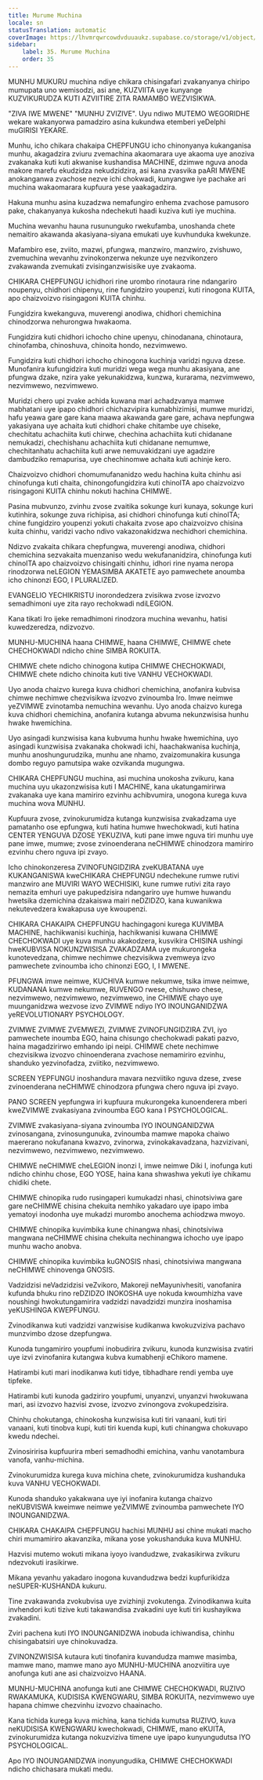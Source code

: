 ```yaml
---
title: Murume Muchina
locale: sn
statusTranslation: automatic
coverImage: https://lhvmrqwrcowdvduuaukz.supabase.co/storage/v1/object/public/strapi-uploads/small_cover-educacion-fundamental.webp-2d51a7828a2b1309555be27f7e2a61a0.webp
sidebar:
    label: 35. Murume Muchina
    order: 35
---
```

MUNHU MUKURU muchina ndiye chikara chisingafari zvakanyanya chiripo mumupata uno wemisodzi, asi ane, KUZVIITA uye kunyange KUZVIKURUDZA KUTI AZVIITIRE ZITA RAMAMBO WEZVISIKWA.

"ZIVA IWE MWENE" "MUNHU ZVIZIVE". Uyu ndiwo MUTEMO WEGORIDHE wekare wakanyorwa pamadziro asina kukundwa etemberi yeDelphi muGIRISI YEKARE.

Munhu, icho chikara chakaipa CHEPFUNGU icho chinonyanya kukanganisa munhu, akagadzira zviuru zvemachina akaomarara uye akaoma uye anoziva zvakanaka kuti kuti akwanise kushandisa MACHINE, dzimwe nguva anoda makore marefu ekudzidza nekudzidzira, asi kana zvasvika paARI MWENE anokanganwa zvachose nezve ichi chokwadi, kunyangwe iye pachake ari muchina wakaomarara kupfuura yese yaakagadzira.

Hakuna munhu asina kuzadzwa nemafungiro enhema zvachose pamusoro pake, chakanyanya kukosha ndechekuti haadi kuziva kuti iye muchina.

Muchina wevanhu hauna rusununguko rwekufamba, unoshanda chete nemaitiro akawanda akasiyana-siyana emukati uye kuvhunduka kwekunze.

Mafambiro ese, zviito, mazwi, pfungwa, manzwiro, manzwiro, zvishuwo, zvemuchina wevanhu zvinokonzerwa nekunze uye nezvikonzero zvakawanda zvemukati zvisinganzwisisike uye zvakaoma.

CHIKARA CHEPFUNGU ichidhori rine urombo rinotaura rine ndangariro noupenyu, chidhori chipenyu, rine fungidziro youpenzi, kuti rinogona KUITA, apo chaizvoizvo risingagoni KUITA chinhu.

Fungidzira kwekanguva, muverengi anodiwa, chidhori chemichina chinodzorwa nehurongwa hwakaoma.

Fungidzira kuti chidhori ichocho chine upenyu, chinodanana, chinotaura, chinofamba, chinoshuva, chinoita hondo, nezvimwewo.

Fungidzira kuti chidhori ichocho chinogona kuchinja varidzi nguva dzese. Munofanira kufungidzira kuti muridzi wega wega munhu akasiyana, ane pfungwa dzake, nzira yake yekunakidzwa, kunzwa, kurarama, nezvimwewo, nezvimwewo, nezvimwewo.

Muridzi chero upi zvake achida kuwana mari achadzvanya mamwe mabhatani uye ipapo chidhori chichazvipira kumabhizimisi, mumwe muridzi, hafu yeawa gare gare kana maawa akawanda gare gare, achava nepfungwa yakasiyana uye achaita kuti chidhori chake chitambe uye chiseke, chechitatu achachiita kuti chirwe, chechina achachiita kuti chidanane nemukadzi, chechishanu achachiita kuti chidanane nemumwe, chechitanhatu achachiita kuti arwe nemuvakidzani uye agadzire dambudziko remapurisa, uye chechinomwe achaita kuti achinje kero.

Chaizvoizvo chidhori chomumufananidzo wedu hachina kuita chinhu asi chinofunga kuti chaita, chinongofungidzira kuti chinoITA apo chaizvoizvo risingagoni KUITA chinhu nokuti hachina CHIMWE.

Pasina mubvunzo, zvinhu zvose zvaitika sokunge kuri kunaya, sokunge kuri kutinhira, sokunge zuva richipisa, asi chidhori chinofunga kuti chinoITA; chine fungidziro youpenzi yokuti chakaita zvose apo chaizvoizvo chisina kuita chinhu, varidzi vacho ndivo vakazonakidzwa nechidhori chemichina.

Ndizvo zvakaita chikara chepfungwa, muverengi anodiwa, chidhori chemichina sezvakaita muenzaniso wedu wekufananidzira, chinofunga kuti chinoITA apo chaizvoizvo chisingaiti chinhu, idhori rine nyama neropa rinodzorwa neLEGION YEMASIMBA AKATETE ayo pamwechete anoumba icho chinonzi EGO, I PLURALIZED.

EVANGELIO YECHIKRISTU inorondedzera zvisikwa zvose izvozvo semadhimoni uye zita rayo rechokwadi ndiLEGION.

Kana tikati Iro ijeke remadhimoni rinodzora muchina wevanhu, hatisi kuwedzeredza, ndizvozvo.

MUNHU-MUCHINA haana CHIMWE, haana CHIMWE, CHIMWE chete CHECHOKWADI ndicho chine SIMBA ROKUITA.

CHIMWE chete ndicho chinogona kutipa CHIMWE CHECHOKWADI, CHIMWE chete ndicho chinoita kuti tive VANHU VECHOKWADI.

Uyo anoda chaizvo kurega kuva chidhori chemichina, anofanira kubvisa chimwe nechimwe chezvisikwa izvozvo zvinoumba Iro. Imwe neimwe yeZVIMWE zvinotamba nemuchina wevanhu. Uyo anoda chaizvo kurega kuva chidhori chemichina, anofanira kutanga abvuma nekunzwisisa hunhu hwake hwemichina.

Uyo asingadi kunzwisisa kana kubvuma hunhu hwake hwemichina, uyo asingadi kunzwisisa zvakanaka chokwadi ichi, haachakwanisa kuchinja, munhu anoshungurudzika, munhu ane nhamo, zvaizomunakira kusunga dombo reguyo pamutsipa wake ozvikanda mugungwa.

CHIKARA CHEPFUNGU muchina, asi muchina unokosha zvikuru, kana muchina uyu ukazonzwisisa kuti I MACHINE, kana ukatungamirirwa zvakanaka uye kana mamiriro ezvinhu achibvumira, unogona kurega kuva muchina wova MUNHU.

Kupfuura zvose, zvinokurumidza kutanga kunzwisisa zvakadzama uye pamatanho ose epfungwa, kuti hatina humwe hwechokwadi, kuti hatina CENTER YENGUVA DZOSE YEKUZIVA, kuti pane imwe nguva tiri munhu uye pane imwe, mumwe; zvose zvinoenderana neCHIMWE chinodzora mamiriro ezvinhu chero nguva ipi zvayo.

Icho chinokonzeresa ZVINOFUNGIDZIRA zveKUBATANA uye KUKANGANISWA kweCHIKARA CHEPFUNGU ndechekune rumwe rutivi manzwiro ane MUVIRI WAYO WECHISIKI, kune rumwe rutivi zita rayo nemazita emhuri uye pakupedzisira ndangariro uye humwe huwandu hwetsika dzemichina dzakaiswa mairi neDZIDZO, kana kuwanikwa nekutevedzera kwakapusa uye kwoupenzi.

CHIKARA CHAKAIPA CHEPFUNGU hachingagoni kurega KUVIMBA MACHINE, hachikwanisi kuchinja, hachikwanisi kuwana CHIMWE CHECHOKWADI uye kuva munhu akakodzera, kusvikira CHISINA ushingi hweKUBVISA NOKUNZWISISA ZVAKADZAMA uye mukurongeka kunotevedzana, chimwe nechimwe chezvisikwa zvemweya izvo pamwechete zvinoumba icho chinonzi EGO, I, I MWENE.

PFUNGWA imwe neimwe, KUCHIVA kumwe nekumwe, tsika imwe neimwe, KUDANANA kumwe nekumwe, RUVENGO rwese, chishuwo chese, nezvimwewo, nezvimwewo, nezvimwewo, ine CHIMWE chayo uye muunganidzwa wezvose izvo ZVIMWE ndiyo IYO INOUNGANIDZWA yeREVOLUTIONARY PSYCHOLOGY.

ZVIMWE ZVIMWE ZVEMWEZI, ZVIMWE ZVINOFUNGIDZIRA ZVI, iyo pamwechete inoumba EGO, haina chisungo chechokwadi pakati pazvo, haina magadzirirwo emhando ipi neipi. CHIMWE chete nechimwe chezvisikwa izvozvo chinoenderana zvachose nemamiriro ezvinhu, shanduko yezvinofadza, zviitiko, nezvimwewo.

SCREEN YEPFUNGU inoshandura mavara nezviitiko nguva dzese, zvese zvinoenderana neCHIMWE chinodzora pfungwa chero nguva ipi zvayo.

PANO SCREEN yepfungwa iri kupfuura mukurongeka kunoenderera mberi kweZVIMWE zvakasiyana zvinoumba EGO kana I PSYCHOLOGICAL.

ZVIMWE zvakasiyana-siyana zvinoumba IYO INOUNGANIDZWA zvinosangana, zvinosungunuka, zvinoumba mamwe mapoka chaiwo maererano nokufanana kwazvo, zvinorwa, zvinokakavadzana, hazvizivani, nezvimwewo, nezvimwewo, nezvimwewo.

CHIMWE neCHIMWE cheLEGION inonzi I, imwe neimwe Diki I, inofunga kuti ndicho chinhu chose, EGO YOSE, haina kana shwashwa yekuti iye chikamu chidiki chete.

CHIMWE chinopika rudo rusingaperi kumukadzi nhasi, chinotsiviwa gare gare neCHIMWE chisina chekuita nemhiko yakadaro uye ipapo imba yematoyi inodonha uye mukadzi murombo anochema achiodzwa mwoyo.

CHIMWE chinopika kuvimbika kune chinangwa nhasi, chinotsiviwa mangwana neCHIMWE chisina chekuita nechinangwa ichocho uye ipapo munhu wacho anobva.

CHIMWE chinopika kuvimbika kuGNOSIS nhasi, chinotsiviwa mangwana neCHIMWE chinovenga GNOSIS.

Vadzidzisi neVadzidzisi veZvikoro, Makoreji neMayunivhesiti, vanofanira kufunda bhuku rino reDZIDZO INOKOSHA uye nokuda kwoumhizha vave noushingi hwokutungamirira vadzidzi navadzidzi munzira inoshamisa yeKUSHINGA KWEPFUNGU.

Zvinodikanwa kuti vadzidzi vanzwisise kudikanwa kwokuzviziva pachavo munzvimbo dzose dzepfungwa.

Kunoda tungamiriro youpfumi inobudirira zvikuru, kunoda kunzwisisa zvatiri uye izvi zvinofanira kutangwa kubva kumabhenji eChikoro mamene.

Hatirambi kuti mari inodikanwa kuti tidye, tibhadhare rendi yemba uye tipfeke.

Hatirambi kuti kunoda gadziriro youpfumi, unyanzvi, unyanzvi hwokuwana mari, asi izvozvo hazvisi zvose, izvozvo zvinongova zvokupedzisira.

Chinhu chokutanga, chinokosha kunzwisisa kuti tiri vanaani, kuti tiri vanaani, kuti tinobva kupi, kuti tiri kuenda kupi, kuti chinangwa chokuvapo kwedu ndechei.

Zvinosiririsa kupfuurira mberi semadhodhi emichina, vanhu vanotambura vanofa, vanhu-michina.

Zvinokurumidza kurega kuva michina chete, zvinokurumidza kushanduka kuva VANHU VECHOKWADI.

Kunoda shanduko yakakwana uye iyi inofanira kutanga chaizvo neKUBVISWA kweimwe neimwe yeZVIMWE zvinoumba pamwechete IYO INOUNGANIDZWA.

CHIKARA CHAKAIPA CHEPFUNGU hachisi MUNHU asi chine mukati macho chiri mumamiriro akavanzika, mikana yose yokushanduka kuva MUNHU.

Hazvisi mutemo wokuti mikana iyoyo ivandudzwe, zvakasikirwa zvikuru ndezvokuti irasikirwe.

Mikana yevanhu yakadaro inogona kuvandudzwa bedzi kupfurikidza neSUPER-KUSHANDA kukuru.

Tine zvakawanda zvokubvisa uye zvizhinji zvokutenga. Zvinodikanwa kuita invhendori kuti tizive kuti takawandisa zvakadini uye kuti tiri kushayikwa zvakadini.

Zviri pachena kuti IYO INOUNGANIDZWA inobuda ichiwandisa, chinhu chisingabatsiri uye chinokuvadza.

ZVINONZWISISA kutaura kuti tinofanira kuvandudza mamwe masimba, mamwe mano, mamwe mano ayo MUNHU-MUCHINA anozviitira uye anofunga kuti ane asi chaizvoizvo HAANA.

MUNHU-MUCHINA anofunga kuti ane CHIMWE CHECHOKWADI, RUZIVO RWAKAMUKA, KUDISISA KWENGWARU, SIMBA ROKUITA, nezvimwewo uye hapana chimwe chezvinhu izvozvo chaainacho.

Kana tichida kurega kuva michina, kana tichida kumutsa RUZIVO, kuva neKUDISISA KWENGWARU kwechokwadi, CHIMWE, mano eKUITA, zvinokurumidza kutanga nokuzviziva timene uye ipapo kunyungudutsa IYO PSYCHOLOGICAL.

Apo IYO INOUNGANIDZWA inonyungudika, CHIMWE CHECHOKWADI ndicho chichasara mukati medu.

